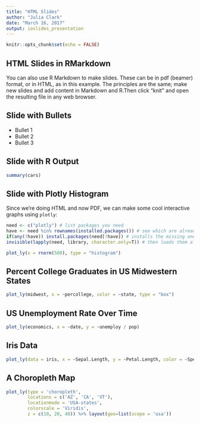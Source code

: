 ```yaml
---
title: "HTML Slides"
author: "Julia Clark"
date: "March 16, 2017"
output: ioslides_presentation
---
```


```r
knitr::opts_chunk$set(echo = FALSE)
```

## HTML Slides in RMarkdown

You can also use R Markdown to make slides. These can be in pdf (beamer) format, or in HTML, as in this example. The principles are the same; make new slides and add content in Markdown and R.Then click "knit" and open the resulting file in any web browser. 

## Slide with Bullets

- Bullet 1
- Bullet 2
- Bullet 3

## Slide with R Output

```r
summary(cars)
```

## Slide with Plotly Histogram
Since we're doing HTML and now PDF, we can make some cool interactive graphs using `plotly`:

```r

need <- c("plotly") # list packages you need
have <- need %in% rownames(installed.packages()) # see which are already
if(any(!have)) install.packages(need[!have]) # installs the missing ones 
invisible(lapply(need, library, character.only=T)) # then loads them all

plot_ly(x = rnorm(500), type = "histogram")

```

## Percent College Graduates in US Midwestern States
```r

plot_ly(midwest, x = ~percollege, color = ~state, type = "box")

```

## US Unemployment Rate Over Time
```r

plot_ly(economics, x = ~date, y = ~unemploy / pop)

```

## Iris Data
```r

plot_ly(data = iris, x = ~Sepal.Length, y = ~Petal.Length, color = ~Species)

```

## A Choropleth Map
```r

plot_ly(type = 'choropleth', 
        locations = c('AZ', 'CA', 'VT'), 
        locationmode = 'USA-states', 
        colorscale = 'Viridis', 
        z = c(10, 20, 40)) %>% layout(geo=list(scope = 'usa'))

```

